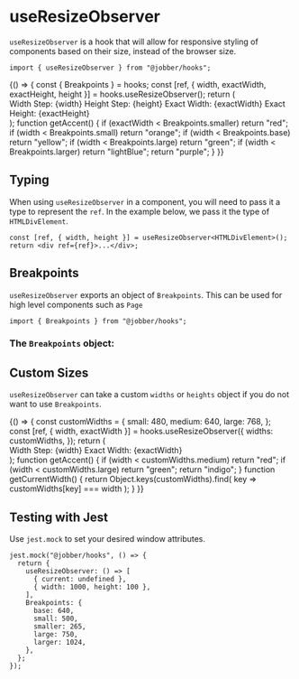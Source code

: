 
<Meta title="Hooks/useResizeObserver" />

# useResizeObserver

`useResizeObserver` is a hook that will allow for responsive styling of
components based on their size, instead of the browser size.

```tsx
import { useResizeObserver } from "@jobber/hooks";
```

<Canvas withToolbar>
  <Story name="useResizeObserver">
    {() => {
      const { Breakpoints } = hooks;
      const [ref, { width, exactWidth, exactHeight, height }] =
        hooks.useResizeObserver();
      return (
        <div ref={ref}>
          <Card title={`Check out my àçƈéñŦ`} accent={getAccent()}>
            <Content>
              <Text>Width Step: {width}</Text>
              <Text>Height Step: {height}</Text>
              <Text>Exact Width: {exactWidth}</Text>
              <Text>Exact Height: {exactHeight}</Text>
            </Content>
          </Card>
        </div>
      );
      function getAccent() {
        if (exactWidth < Breakpoints.smaller) return "red";
        if (width < Breakpoints.small) return "orange";
        if (width < Breakpoints.base) return "yellow";
        if (width < Breakpoints.large) return "green";
        if (width < Breakpoints.larger) return "lightBlue";
        return "purple";
      }
    }}
  </Story>
</Canvas>

## Typing

When using `useResizeObserver` in a component, you will need to pass it a type
to represent the `ref`. In the example below, we pass it the type of
`HTMLDivElement`.

```tsx
const [ref, { width, height }] = useResizeObserver<HTMLDivElement>();
return <div ref={ref}>...</div>;
```

## Breakpoints

`useResizeObserver` exports an object of `Breakpoints`. This can be used for
high level components such as `Page`

```tsx
import { Breakpoints } from "@jobber/hooks";
```

### The `Breakpoints` object:

<Source language="json" code={JSON.stringify(hooks.Breakpoints)} />

## Custom Sizes

`useResizeObserver` can take a custom `widths` or `heights` object if you do not
want to use `Breakpoints`.

<Canvas withToolbar>
  <Story name="Custom size">
    {() => {
      const customWidths = {
        small: 480,
        medium: 640,
        large: 768,
      };
      const [ref, { width, exactWidth }] = hooks.useResizeObserver({
        widths: customWidths,
      });
      return (
        <div ref={ref}>
          <Card title={`Width: ${getCurrentWidth()}`} accent={getAccent()}>
            <Content>
              <Text>Width Step: {width}</Text>
              <Text>Exact Width: {exactWidth}</Text>
            </Content>
          </Card>
        </div>
      );
      function getAccent() {
        if (width < customWidths.medium) return "red";
        if (width < customWidths.large) return "green";
        return "indigo";
      }
      function getCurrentWidth() {
        return Object.keys(customWidths).find(
          key => customWidths[key] === width
        );
      }
    }}
  </Story>
</Canvas>

## Testing with Jest

Use `jest.mock` to set your desired window attributes.

```tsx
jest.mock("@jobber/hooks", () => {
  return {
    useResizeObserver: () => [
      { current: undefined },
      { width: 1000, height: 100 },
    ],
    Breakpoints: {
      base: 640,
      small: 500,
      smaller: 265,
      large: 750,
      larger: 1024,
    },
  };
});
```
